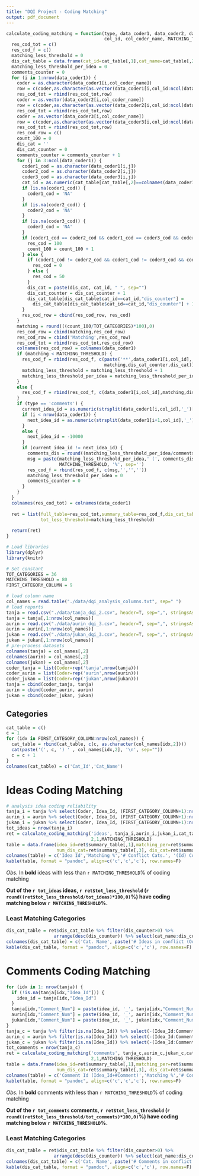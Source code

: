 ```yaml
---
title: "DQI Project - Coding Matching"
output: pdf_document
---
```


```r
calculate_coding_matching = function(type, data_coder1, data_coder2, data_coder3, cat_table, TOT_CATEGORIES,
                                     col_id, col_coder_name, MATCHING_THRESHOLD) {
  res_cod_tot = c()
  res_cod_f = c()
  matching_less_threshold = 0
  dis_cat_table = data.frame(cat_id=cat_table[,1],cat_name=cat_table[,2],dis_counter=rep(0,nrow(cat_table)))
  matching_less_threshold_per_idea = 0
  comments_counter = 0
  for (i in 1:nrow(data_coder1)) {
    coder = as.character(data_coder1[i,col_coder_name])
    row = c(coder,as.character(as.vector(data_coder1[i,col_id:ncol(data_coder1)])))
    res_cod_tot = rbind(res_cod_tot,row)
    coder = as.vector(data_coder2[i,col_coder_name])
    row = c(coder,as.character(as.vector(data_coder2[i,col_id:ncol(data_coder2)])))
    res_cod_tot = rbind(res_cod_tot,row)
    coder = as.vector(data_coder3[i,col_coder_name])
    row = c(coder,as.character(as.vector(data_coder3[i,col_id:ncol(data_coder3)])))
    res_cod_tot = rbind(res_cod_tot,row)
    res_cod_row = c()
    count_100 = 0
    dis_cat = ''
    dis_cat_counter = 0
    comments_counter = comments_counter + 1
    for (j in 3:ncol(data_coder1)) {
      coder1_cod = as.character(data_coder1[i,j])
      coder2_cod = as.character(data_coder2[i,j])
      coder3_cod = as.character(data_coder3[i,j])
      cat_id = as.numeric(cat_table[cat_table[,2]==colnames(data_coder1)[j],1])
      if (is.na(coder1_cod)) {
        coder1_cod = 'NA'
      }
      if (is.na(coder2_cod)) {
        coder2_cod = 'NA'
      }
      if (is.na(coder3_cod)) {
        coder3_cod = 'NA'
      }
      if (coder1_cod == coder2_cod && coder1_cod == coder3_cod && coder2_cod == coder3_cod) {
        res_cod = 100
        count_100 = count_100 + 1
      } else {
        if (coder1_cod != coder2_cod && coder1_cod != coder3_cod && coder2_cod != coder3_cod) {
          res_cod = 0
        } else {
          res_cod = 50
        }
        dis_cat = paste(dis_cat, cat_id, " ", sep="")  
        dis_cat_counter = dis_cat_counter + 1
        dis_cat_table[dis_cat_table$cat_id==cat_id,"dis_counter"] = 
          dis_cat_table[dis_cat_table$cat_id==cat_id,"dis_counter"] + 1
      }
      res_cod_row = cbind(res_cod_row, res_cod)
    }
    matching = round(((count_100/TOT_CATEGORIES)*100),0)
    res_cod_row = cbind(matching,res_cod_row)
    res_cod_row = cbind('Matching',res_cod_row)
    res_cod_tot = rbind(res_cod_tot,res_cod_row)
    colnames(res_cod_row) = colnames(data_coder1)
    if (matching < MATCHING_THRESHOLD) {
      res_cod_f = rbind(res_cod_f, c(paste('**',data_coder1[i,col_id],'**',sep=''),
                                     matching,dis_cat_counter,dis_cat))
      matching_less_threshold = matching_less_threshold + 1
      matching_less_threshold_per_idea = matching_less_threshold_per_idea + 1
    } 
    else {
      res_cod_f = rbind(res_cod_f, c(data_coder1[i,col_id],matching,dis_cat_counter,dis_cat))  
    }
    if (type == 'comments') {
      current_idea_id = as.numeric(strsplit(data_coder1[i,col_id],'_')[[1]][1])
      if (i < nrow(data_coder1)) {
        next_idea_id = as.numeric(strsplit(data_coder1[i+1,col_id],'_')[[1]][1])
      }
      else {
        next_idea_id = -10000
      }
      if (current_idea_id != next_idea_id) {
        comments_dis = round((matching_less_threshold_per_idea/comments_counter)*100,0)
        msg = paste(matching_less_threshold_per_idea,' (', comments_dis ,'%)  comm. cod. match. < ', 
                    MATCHING_THRESHOLD, '%', sep='')
        res_cod_f = rbind(res_cod_f, c(msg,'','',''))
        matching_less_threshold_per_idea = 0
        comments_counter = 0
      }
    }
  } 
  colnames(res_cod_tot) = colnames(data_coder1)
  
  ret = list(full_table=res_cod_tot,summary_table=res_cod_f,dis_cat_table=dis_cat_table,
             tot_less_threshold=matching_less_threshold)
  
  return(ret)
}
```

```r
# Load libraries
library(dplyr)
library(knitr)
```

```r
# Set constant
TOT_CATEGORIES = 36
MATCHING_THRESHOLD = 80
FIRST_CATEGORY_COLUMN = 9
```

```r
# load column name
col_names = read.table("./data/dqi_analysis_columns.txt", sep=" ")
# load reports
tanja = read.csv("./data/tanja_dqi_2.csv", header=T, sep=",", stringsAsFactor=F)
tanja = tanja[,1:nrow(col_names)]
aurin = read.csv("./data/aurin_dqi_3.csv", header=T, sep=",", stringsAsFactor=F)
aurin = aurin[,1:nrow(col_names)]
jukan = read.csv("./data/jukan_dqi_3.csv", header=T, sep=",", stringsAsFactor=F)
jukan = jukan[,1:nrow(col_names)]
# pre-process datasets
colnames(tanja) = col_names[,2]
colnames(aurin) = col_names[,2]
colnames(jukan) = col_names[,2]
coder_tanja = list(Coder=rep('tanja',nrow(tanja)))
coder_aurin = list(Coder=rep('aurin',nrow(aurin)))
coder_jukan = list(Coder=rep('jukan',nrow(jukan)))
tanja = cbind(coder_tanja, tanja)
aurin = cbind(coder_aurin, aurin)
jukan = cbind(coder_jukan, jukan)
```

## Categories

```r
cat_table = c()
c = 1
for (idx in FIRST_CATEGORY_COLUMN:nrow(col_names)) {
  cat_table = rbind(cat_table, c(c, as.character(col_names[idx,2])))
  cat(paste('(', c, ') ' , col_names[idx,2], '\n', sep=""))
  c = c + 1
}
colnames(cat_table) = c('Cat_Id','Cat_Name')
```

# Ideas Coding Matching

```r
# analysis idea coding reliability
tanja_i = tanja %>% select(Coder, Idea_Id, (FIRST_CATEGORY_COLUMN+1):nrow(col_names)) %>% filter(!is.na(Idea_Id))
aurin_i = aurin %>% select(Coder, Idea_Id, (FIRST_CATEGORY_COLUMN+1):nrow(col_names)) %>% filter(!is.na(Idea_Id))
jukan_i = jukan %>% select(Coder, Idea_Id, (FIRST_CATEGORY_COLUMN+1):nrow(col_names)) %>% filter(!is.na(Idea_Id)) 
tot_ideas = nrow(tanja_i)
ret = calculate_coding_matching('ideas', tanja_i,aurin_i,jukan_i,cat_table,TOT_CATEGORIES,
                                2,1,MATCHING_THRESHOLD)
table = data.frame(idea_id=ret$summary_table[,1],matching_per=ret$summary_table[,2],
                   num_dis_cat=ret$summary_table[,3], dis_cat=ret$summary_table[,4])
colnames(table) = c('Idea Id','Matching %','# Conflict Cats.', '(Id) Conflict Cats.')
kable(table, format = "pandoc", align=c('c','c','c'), row.names=F)
```

*Obs.* In **bold** ideas with less than `r MATCHING_THRESHOLD`% of coding matching

**Out of the `r tot_ideas` ideas, `r ret$tot_less_threshold` (`r round((ret$tot_less_threshold/tot_ideas)*100,0)`%) have coding matching below `r MATCHING_THRESHOLD`%.**

### Least Matching Categories

```r
dis_cat_table = ret$dis_cat_table %>% filter(dis_counter>0) %>% 
                  arrange(desc(dis_counter)) %>% select(cat_name:dis_counter)
colnames(dis_cat_table) = c('Cat. Name', paste('# Ideas in conflict (Out of ', tot_ideas, ')', sep=''))
kable(dis_cat_table, format = "pandoc", align=c('c','c'), row.names=F)
```


# Comments Coding Matching

```r
for (idx in 1: nrow(tanja)) {
  if (!is.na(tanja[idx,"Idea_Id"])) {
    idea_id = tanja[idx,"Idea_Id"]
  }
  tanja[idx,"Comment_Num"] = paste(idea_id, '_', tanja[idx,"Comment_Num"], sep='')
  aurin[idx,"Comment_Num"] = paste(idea_id, '_', aurin[idx,"Comment_Num"], sep='')
  jukan[idx,"Comment_Num"] = paste(idea_id, '_', jukan[idx,"Comment_Num"], sep='')
}
tanja_c = tanja %>% filter(is.na(Idea_Id)) %>% select(-(Idea_Id:Comment)) %>% rename(Comment_Id=Comment_Num)
aurin_c = aurin %>% filter(is.na(Idea_Id)) %>% select(-(Idea_Id:Comment)) %>% rename(Comment_Id=Comment_Num) 
jukan_c = jukan %>% filter(is.na(Idea_Id)) %>% select(-(Idea_Id:Comment)) %>% rename(Comment_Id=Comment_Num)
tot_comments = nrow(tanja_c)
ret = calculate_coding_matching('comments', tanja_c,aurin_c,jukan_c,cat_table,TOT_CATEGORIES,
                                2,1,MATCHING_THRESHOLD)
table = data.frame(idea_id=ret$summary_table[,1],matching_per=ret$summary_table[,2],
                   num_dis_cat=ret$summary_table[,3], dis_cat=ret$summary_table[,4])
colnames(table) = c('Comment Id (Idea_Id+#Comment)','Matching %','# Conflict Cats.', '(Id) Conflict Cats.')
kable(table, format = "pandoc", align=c('c','c','c'), row.names=F)
```

*Obs.* In **bold** comments with less than `r MATCHING_THRESHOLD`% of coding matching

**Out of the `r tot_comments` comments, `r ret$tot_less_threshold` (`r round((ret$tot_less_threshold/tot_comments)*100,0)`%) have coding matching below `r MATCHING_THRESHOLD`%.**

### Least Matching Categories

```r
dis_cat_table = ret$dis_cat_table %>% filter(dis_counter>0) %>% 
                  arrange(desc(dis_counter)) %>% select(cat_name:dis_counter)
colnames(dis_cat_table) = c('Cat. Name', paste('# Comments in conflict (Out of ', tot_comments, ')', sep=''))
kable(dis_cat_table, format = "pandoc", align=c('c','c'), row.names=F)
```